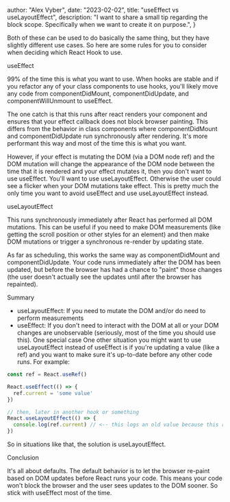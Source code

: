 
  author: "Alex Vyber",
  date: "2023-02-02",
  title: "useEffect vs useLayoutEffect",
  description:
    "I want to share a small tip regarding the block scope. Specifically when we want to create it on purpose.",
}


Both of these can be used to do basically the same thing, but they have slightly different use cases. So here are some
rules for you to consider when deciding which React Hook to use.

useEffect

99% of the time this is what you want to use. When hooks are stable and if you refactor any of your class components to
use hooks, you'll likely move any code from componentDidMount, componentDidUpdate, and componentWillUnmount to
useEffect.

The one catch is that this runs after react renders your component and ensures that your effect callback does not block
browser painting. This differs from the behavior in class components where componentDidMount and componentDidUpdate run
synchronously after rendering. It's more performant this way and most of the time this is what you want.

However, if your effect is mutating the DOM (via a DOM node ref) and the DOM mutation will change the appearance of the
DOM node between the time that it is rendered and your effect mutates it, then you don't want to use useEffect. You'll
want to use useLayoutEffect. Otherwise the user could see a flicker when your DOM mutations take effect. This is pretty
much the only time you want to avoid useEffect and use useLayoutEffect instead.

useLayoutEffect

This runs synchronously immediately after React has performed all DOM mutations. This can be useful if you need to make
DOM measurements (like getting the scroll position or other styles for an element) and then make DOM mutations or
trigger a synchronous re-render by updating state.

As far as scheduling, this works the same way as componentDidMount and componentDidUpdate. Your code runs immediately
after the DOM has been updated, but before the browser has had a chance to "paint" those changes (the user doesn't
actually see the updates until after the browser has repainted).

Summary

- useLayoutEffect: If you need to mutate the DOM and/or do need to perform measurements
- useEffect: If you don't need to interact with the DOM at all or your DOM changes are unobservable (seriously, most of
  the time you should use this). One special case One other situation you might want to use useLayoutEffect instead of
  useEffect is if you're updating a value (like a ref) and you want to make sure it's up-to-date before any other code
  runs. For example:

```TypeScript
const ref = React.useRef()

React.useEffect(() => {
  ref.current = 'some value'
})

// then, later in another hook or something
React.useLayoutEffect(() => {
  console.log(ref.current) // <-- this logs an old value because this runs first!
})
```

So in situations like that, the solution is useLayoutEffect.

Conclusion

It's all about defaults. The default behavior is to let the browser re-paint based on DOM updates before React runs your
code. This means your code won't block the browser and the user sees updates to the DOM sooner. So stick with useEffect
most of the time.
